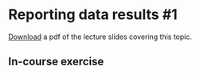 # Reporting data results #1

[Download](https://github.com/geanders/RProgrammingForResearch/raw/master/slides/CourseNotes_Week5.pdf) a pdf of the lecture slides covering this topic.



## In-course exercise
